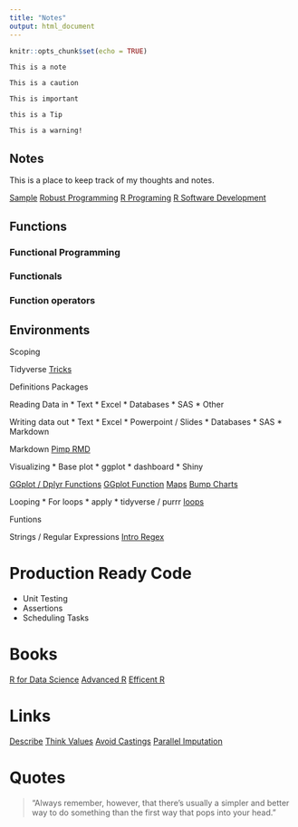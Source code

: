 ```yaml
---
title: "Notes"
output: html_document
---
```


```r
knitr::opts_chunk$set(echo = TRUE)
```

```block
This is a note
```

```block
This is a caution
```

```block2
This is important
```


```block2
this is a Tip
```

```block2
This is a warning!
```


## Notes

This is a place to keep track of my thoughts and notes.

[Sample](https://privefl.github.io/advr38book/introduction.html#prerequisites)
[Robust Programming](https://github.com/lgatto/2016-02-25-adv-programming-EMBL)
[R Programing](https://bookdown.org/rdpeng/rprogdatascience/)
[R Software Development](https://bookdown.org/rdpeng/RProgDA/)


## Functions


### Functional Programming

### Functionals

### Function operators

## Environments

Scoping



Tidyverse
[Tricks](http://www.brodrigues.co/blog/2017-06-19-dplyr-0-70-tutorial/)

Definitions
Packages 

Reading Data in
*    Text
*    Excel
*    Databases
*    SAS
*    Other

Writing data out
*   Text
*   Excel
*   Powerpoint / Slides
*   Databases
*   SAS
*   Markdown

Markdown
[Pimp RMD](https://www.r-bloggers.com/performance-avoid-coercing-indices-to-doubles/)

Visualizing
*   Base plot
*   ggplot
*   dashboard
*   Shiny 

[GGplot / Dplyr Functions](https://www.r-bloggers.com/writing-functions-for-dplyr-and-ggplot2-april-2-2018/)
[GGplot Function](https://www.r-bloggers.com/writing-better-r-functions-part-three-april-13-2018/)
[Maps](https://moderndata.plot.ly/visualizing-geo-spatial-data-with-sf-and-plotly/)
[Bump Charts](https://dominikkoch.github.io/Bump-Chart/)


Looping
*    For loops
*    apply
*    tidyverse / purrr
[loops](https://www.r-exercises.com/2018/03/30/loops-in-r-exercises/)

Funtions

Strings / Regular Expressions
[Intro Regex](https://blog.jumpingrivers.com/posts/2018/top_regular_expressions_r_stringr/)



# Production Ready Code

*    Unit Testing
*    Assertions
*    Scheduling Tasks


# Books
[R for Data Science](http://r4ds.had.co.nz)
[Advanced R](http://adv-r.had.co.nz/Vocabulary.html)
[Efficent R](https://bookdown.org/csgillespie/efficientR/)


# Links
[Describe](http://www.brodrigues.co/blog/2018-04-10-brotools_describe/)
[Think Values](http://www.win-vector.com/blog/2018/04/r-tip-think-in-terms-of-values/)
[Avoid Castings](https://www.r-bloggers.com/performance-avoid-coercing-indices-to-doubles/)
[Parallel Imputation](https://www.r-bloggers.com/imputing-missing-values-in-parallel-using-furrr/)

# Quotes
 
> "Always remember, however, that there’s usually a simpler and better way to do something than the first way that pops into your head."
